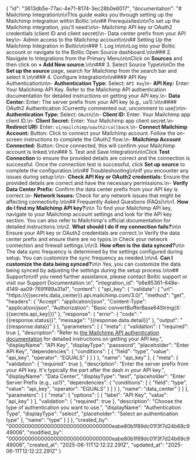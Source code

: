{
    "id": "3613db5e-77ac-4e71-8174-3ec28b0e6017",
    "documentation": "# Mailchimp Integration\n\nThis guide walks you through setting up the Mailchimp integration within Boltic.\n\n## Prerequisites\n\nTo set up the Mailchimp integration, you'll need:\n\n- Mailchimp API key or OAuth2 credentials (client ID and client secret)\n- Data center prefix from your API key\n- Admin access to the Mailchimp account\n\n## Setting Up the Mailchimp Integration in Boltic\n\n### 1. Log In\n\nLog into your Boltic account or navigate to the Boltic Open Source dashboard.\n\n### 2. Navigate to Integrations from the Primary Menu\n\nClick on **Sources** and then click on **+ Add New source**.\n\n### 3. Select Source Type\n\nOn the **Set up the source** page, search for Mailchimp from the search bar and select it.\n\n### 4. Configure Integration\n\n#### API Key Authentication\n\n- **Authentication Type:** Select: `API Key`\n- **API Key:** Enter: Your Mailchimp API Key. Refer to the Mailchimp API authentication documentation for detailed instructions on getting your API key.\n- **Data Center:** Enter: The server prefix from your API key (e.g., us1).\n\n#### OAuth2 Authentication (Currently commented out, uncomment to use)\n\n- **Authentication Type:** Select: `OAuth2`\n- **Client ID:** Enter: Your Mailchimp app client ID.\n- **Client Secret:** Enter: Your Mailchimp app client secret.\n- **Redirect URI:** Enter: `v1/mailchimp/oauth2/callback`.\n- **Connect Mailchimp Account:** Button: Click to connect your Mailchimp account. Follow the on-screen instructions to complete the OAuth2 flow.\n- **Mailchimp Account Connected:** Button: Once connected, this will confirm your Mailchimp account is linked.\n\n### 5. Test and Save Integration\n\nClick **Test Connection** to ensure the provided details are correct and the connection is successful. Once the connection test is successful, click **Set up source** to complete the configuration.\n\n## Troubleshooting\n\nIf you encounter any issues during setup:\n\n- **Check API Key or OAuth2 credentials:** Ensure the provided details are correct and have the necessary permissions.\n- **Verify Data Center Prefix:** Confirm the data center prefix from your API key is correct.\n- **Network Issues:** Check for any network issues that might be affecting connectivity.\n\n## Frequently Asked Questions (FAQs)\n\n1. **How do I find my Mailchimp API key?**\n\n   To find your Mailchimp API key, navigate to your Mailchimp account settings and look for the API key section. You can also refer to Mailchimp's official documentation for detailed instructions.\n\n2. **What should I do if my connection fails?**\n\n   Ensure your API key or OAuth2 credentials are correct.\n   Verify the data center prefix and ensure there are no typos.\n   Check your network connection and firewall settings.\n\n3. **How often is the data synced?**\n\n   The data sync frequency is determined by the settings configured during setup. You can customize the sync frequency as needed.\n\n4. **Can I customize the data being synced?**\n\n   Yes, you can customize the data being synced by adjusting the settings during the setup process.\n\n## Support\n\nIf you need further assistance, please contact Boltic support or visit our Support Documentation.\n",
    "integration_id": "b6e85361-648e-4149-aa09-7691f89a31a1",
    "content": {
        "api_key": {
            "validate": {
                "url": "https://{{secrets.data_center}}.api.mailchimp.com/3.0/",
                "method": "get",
                "headers": {
                    "Accept": "application/json",
                    "Content-Type": "application/json",
                    "Authorization": "Basic convertBufferBase64String(X:{{secrets.api_key}})"
                },
                "response": {
                    "error": {
                        "code": "{{response.status}}",
                        "message": "{{response.data.detail}}"
                    },
                    "output": "{{response.data}}"
                }
            },
            "parameters": [
                {
                    "meta": {
                        "validation": {
                            "required": true
                        },
                        "description": "Refer to <a href='https://mailchimp.com/help/about-api-keys/' target='_blank'>the Mailchimp API authentication documentation</a> for detailed instructions on getting your API key.",
                        "displayName": "API Key",
                        "displayType": "password",
                        "placeholder": "Enter API Key",
                        "dependencies": {
                            "conditions": [
                                {
                                    "field": "type",
                                    "value": "api_key",
                                    "operator": "EQUALS"
                                }
                            ]
                        }
                    },
                    "name": "api_key"
                },
                {
                    "meta": {
                        "validation": {
                            "required": true
                        },
                        "description": "Enter the server prefix from your API key. It's typically the part after the dash in your API key.",
                        "displayName": "Data Center",
                        "displayType": "text",
                        "placeholder": "Enter Server Prefix (e.g., us1)",
                        "dependencies": {
                            "conditions": [
                                {
                                    "field": "type",
                                    "value": "api_key",
                                    "operator": "EQUALS"
                                }
                            ]
                        }
                    },
                    "name": "data_center"
                }
            ]
        },
        "parameters": [
            {
                "meta": {
                    "options": [
                        {
                            "label": "API Key",
                            "value": "api_key"
                        }
                    ],
                    "validation": {
                        "required": true
                    },
                    "description": "Choose the type of authentication you want to use.",
                    "displayName": "Authentication Type",
                    "displayType": "select",
                    "placeholder": "Select an authentication type"
                },
                "name": "type"
            }
        ]
    },
    "created_by": "00000000000000000000000000000000eabe80b1f89dc01f3f7d24b69c949006",
    "modified_by": "00000000000000000000000000000000eabe80b1f89dc01f3f7d24b69c949006",
    "created_at": "2025-06-11T12:12:22.291Z",
    "updated_at": "2025-06-11T12:12:22.291Z"
}